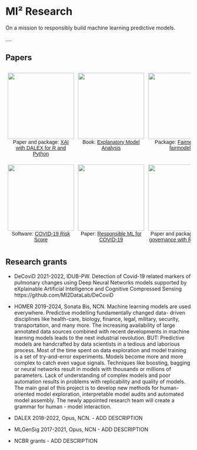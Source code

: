 # MI² Research  {-}

On a mission to responsibly build machine learning predictive models.

....

## Papers {-}

<style type="text/css">
.tg  {border-collapse:collapse;border-spacing:0;}
.tg td{border-color:black;border-style:solid;border-width:1px;font-family:Arial, sans-serif;font-size:14px;
  overflow:hidden;padding:10px 5px;word-break:normal;}
.tg th{border-color:black;border-style:solid;border-width:1px;font-family:Arial, sans-serif;font-size:14px;
  font-weight:normal;overflow:hidden;padding:10px 5px;word-break:normal;}
.tg .tg-8jgo{border-color:#ffffff;text-align:center;vertical-align:top}
.tg .tg-0pky{border-color:inherit;text-align:left;vertical-align:top}
</style>
<table class="tg">
  <tr>
    <th class="tg-8jgo"><a href="http://dalex.drwhy.ai/"><img src="images/mini_dalex.png" height="180"></a></br>Paper and package: <a href="http://dalex.drwhy.ai/">XAI with DALEX for R and Python</a></th>
    <th class="tg-8jgo"><a href="https://pbiecek.github.io/ema/"><img src="images/mini_ema.png" height="180"></a></br>Book: <a href="https://pbiecek.github.io/ema/">Explanatory Model Analysis</a></th>
    <th class="tg-8jgo"><a href="https://modeloriented.github.io/fairmodels/"><img src="images/mini_fairmodels.png" height="180"></a></br>Package: <a href="https://modeloriented.github.io/fairmodels/">Fairness with fairmodels</a></th>
    <th class="tg-8jgo"><a href="http://xai-tools.drwhy.ai/"><img src="images/mini_lungs.png" height="180"></a></br>Paper: <a href="http://xai-tools.drwhy.ai/">Landscape of R packages for XAI</a></th>
  </tr>
  <tr>
    <th class="tg-8jgo"><a href="https://crs19.pl/"><img src="images/mini_crs.png" height="180"></a></br>Software: <a href="https://crs19.pl/">COVID-19 Risk Score</a></th>
    <th class="tg-8jgo"><a href="https://rai-covid.drwhy.ai/"><img src="images/mini_crai.png" height="180"></a></br>Paper: <a href="https://rai-covid.drwhy.ai/">Responsible ML for COVID-19</a></th>
    <th class="tg-8jgo"><a href="https://github.com/pbiecek/archivist"><img src="images/mini_archivist.png" height="180"></a></br>Paper and package: <a href="https://github.com/pbiecek/archivist">Model governance with R (MLOps)</a></th>
    <th class="tg-8jgo"><a href="https://www.sciencedirect.com/science/article/pii/S016792362100066X"><img src="images/safe.png" height="180"></a></br>Paper: <a href="https://www.sciencedirect.com/science/article/pii/S016792362100066X">Simpler is better</a></th>
  </tr>
</table>



## Research grants  {-}

* DeCoviD 2021-2022, IDUB-PW. Detection of Covid-19 related markers of pulmonary changes using Deep Neural Networks models supported by eXplainable Artificial Intelligence and Cognitive Compressed Sensing https://github.com/MI2DataLab/DeCoviD

* HOMER 2019-2024, Sonata Bis, NCN. Machine learning models are used everywhere. Predictive modelling fundamentally changed data- driven disciplines like health-care, biology, finance, legal, military, security, transportation, and many more. The increasing availability of large annotated data sources combined with recent developments in machine learning models leads to the next industrial revolution. BUT: Predictive models are handcrafted by data scientists in a tedious and laborious process. Most of the time spent on data exploration and model training is a set of try-and-error experiments. Models become more and more complex to catch even vague signals. Techniques like boosting, bagging or neural networks result in models with thousands or millions of parameters. Lack of understanding of complex models and poor automation results in problems with replicability and quality of models. The main goal of this project is to develop new methods for human-oriented model exploration, interpretable model audits and automated model assembly. The newly appointed research team will create a grammar for human - model interaction.

* DALEX 2018-2022, Opus, NCN. - ADD DESCRIPTION

* MLGenSig 2017-2021, Opus, NCN - ADD DESCRIPTION

+ NCBR grants  - ADD DESCRIPTION
